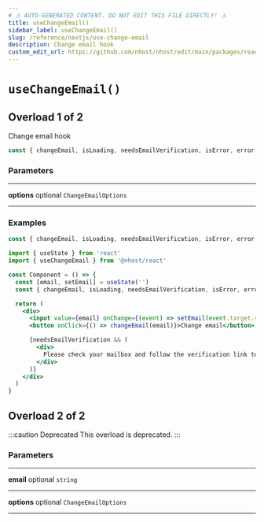 ```yaml
---
# ⚠️ AUTO-GENERATED CONTENT. DO NOT EDIT THIS FILE DIRECTLY! ⚠️
title: useChangeEmail()
sidebar_label: useChangeEmail()
slug: /reference/nextjs/use-change-email
description: Change email hook
custom_edit_url: https://github.com/nhost/nhost/edit/main/packages/react/src/hooks/user.ts#L80
---
```


# `useChangeEmail()`

## Overload 1 of 2

Change email hook

```js
const { changeEmail, isLoading, needsEmailVerification, isError, error } = useChangeEmail()
```

### Parameters

---

**<span className="parameter-name">options</span>** <span className="optional-status">optional</span> `ChangeEmailOptions`

---

### Examples

```js
const { changeEmail, isLoading, needsEmailVerification, isError, error } = useChangeEmail()
```

```jsx
import { useState } from 'react'
import { useChangeEmail } from '@nhost/react'

const Component = () => {
  const [email, setEmail] = useState('')
  const { changeEmail, isLoading, needsEmailVerification, isError, error } = useChangeEmail()

  return (
    <div>
      <input value={email} onChange={(event) => setEmail(event.target.value)} />
      <button onClick={() => changeEmail(email)}>Change email</button>

      {needsEmailVerification && (
        <div>
          Please check your mailbox and follow the verification link to confirm your new email
        </div>
      )}
    </div>
  )
}
```

## Overload 2 of 2

:::caution Deprecated
This overload is deprecated.
:::

### Parameters

---

**<span className="parameter-name">email</span>** <span className="optional-status">optional</span> `string`

---

**<span className="parameter-name">options</span>** <span className="optional-status">optional</span> `ChangeEmailOptions`

---
